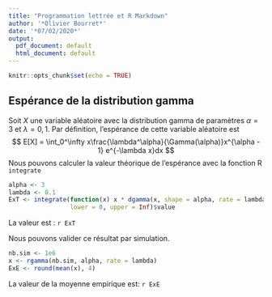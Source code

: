 ```yaml
---
title: "Programmation lettrée et R Markdown"
author: '*Olivier Bourret*'
date: '*07/02/2020*'
output:
  pdf_document: default
  html_document: default
---
```


```r
knitr::opts_chunk$set(echo = TRUE)
```

## Espérance de la distribution gamma

Soit $X$ une variable aléatoire avec la distribution gamma de paramètres $\alpha = 3$ et $\lambda = 0,1$. Par définition, l'espérance de cette variable aléatoire est
$$
E[X] = \int_0^\infty x\frac{\lambda^\alpha}{\Gamma(\alpha)}x^{\alpha - 1} e^{-\lambda x}dx
$$
Nous pouvons calculer la valeur théorique de l'espérance avec la fonction R `integrate`
```r
alpha <- 3
lambda <- 0.1
ExT <- integrate(function(x) x * dgamma(x, shape = alpha, rate = lambda),
                 lower = 0, upper = Inf)$value
```

La valeur est : `r ExT`

Nous pouvons valider ce résultat par simulation.
```r
nb.sim <- 1e6
x <- rgamma(nb.sim, alpha, rate = lambda)
ExE <- round(mean(x), 4)
```

La valeur de la moyenne empirique est: `r ExE`
